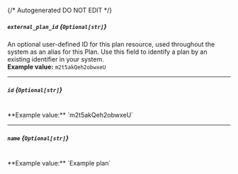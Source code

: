 {/* Autogenerated DO NOT EDIT  */}
##### `external_plan_id` *{`Optional[str]`}*
An optional user-defined ID for this plan resource, used throughout the system as an alias for this Plan. Use this field to identify a plan by an existing identifier in your system.
<br/>
**Example value:** `m2t5akQeh2obwxeU`

---
##### `id` *{`Optional[str]`}*
<br/>
**Example value:** `m2t5akQeh2obwxeU`

---
##### `name` *{`Optional[str]`}*
<br/>
**Example value:** `Example plan`

